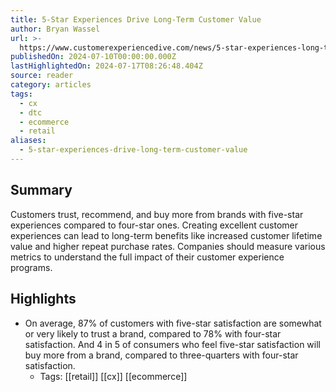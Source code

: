 ```yaml
---
title: 5-Star Experiences Drive Long-Term Customer Value
author: Bryan Wassel
url: >-
  https://www.customerexperiencedive.com/news/5-star-experiences-long-term-customer-value-qualtrics-trust/720991/?utm_source=Sailthru&utm_medium=email&utm_campaign=Newsletter%20Weekly%20Roundup:%20CX%20Dive:%20Daily%20Dive%2007-13-2024&utm_term=CX%20Dive%20Weekender
publishedOn: 2024-07-10T00:00:00.000Z
lastHighlightedOn: 2024-07-17T08:26:48.404Z
source: reader
category: articles
tags:
  - cx
  - dtc
  - ecommerce
  - retail
aliases:
  - 5-star-experiences-drive-long-term-customer-value
---
```

## Summary

Customers trust, recommend, and buy more from brands with five-star experiences compared to four-star ones. Creating excellent customer experiences can lead to long-term benefits like increased customer lifetime value and higher repeat purchase rates. Companies should measure various metrics to understand the full impact of their customer experience programs.

## Highlights
- On average, 87% of customers with five-star satisfaction are somewhat or very likely to trust a brand, compared to 78% with four-star satisfaction. And 4 in 5 of consumers who feel five-star satisfaction will buy more from a brand, compared to three-quarters with four-star satisfaction.
    - Tags: [[retail]] [[cx]] [[ecommerce]]
